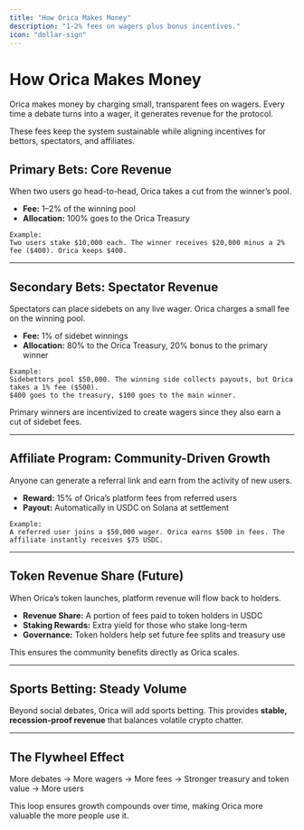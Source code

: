 ```yaml
---
title: "How Orica Makes Money"
description: "1-2% fees on wagers plus bonus incentives."
icon: "dollar-sign"
---
```


# How Orica Makes Money

Orica makes money by charging small, transparent fees on wagers. Every time a debate turns into a wager, it generates revenue for the protocol.  

<Note>
These fees keep the system sustainable while aligning incentives for bettors, spectators, and affiliates.
</Note>

## Primary Bets: Core Revenue  

When two users go head-to-head, Orica takes a cut from the winner’s pool.  

- **Fee:** 1–2% of the winning pool  
- **Allocation:** 100% goes to the Orica Treasury  

```mdx
Example:  
Two users stake $10,000 each. The winner receives $20,000 minus a 2% fee ($400). Orica keeps $400.
````

---

## Secondary Bets: Spectator Revenue

Spectators can place sidebets on any live wager. Orica charges a small fee on the winning pool.

* **Fee:** 1% of sidebet winnings
* **Allocation:** 80% to the Orica Treasury, 20% bonus to the primary winner

```mdx
Example:  
Sidebettors pool $50,000. The winning side collects payouts, but Orica takes a 1% fee ($500).  
$400 goes to the treasury, $100 goes to the main winner.
```

<Tip>
Primary winners are incentivized to create wagers since they also earn a cut of sidebet fees.
</Tip>

---

## Affiliate Program: Community-Driven Growth

Anyone can generate a referral link and earn from the activity of new users.

* **Reward:** 15% of Orica’s platform fees from referred users
* **Payout:** Automatically in USDC on Solana at settlement

```mdx
Example:  
A referred user joins a $50,000 wager. Orica earns $500 in fees. The affiliate instantly receives $75 USDC.
```

---

## Token Revenue Share (Future)

When Orica’s token launches, platform revenue will flow back to holders.

* **Revenue Share:** A portion of fees paid to token holders in USDC
* **Staking Rewards:** Extra yield for those who stake long-term
* **Governance:** Token holders help set future fee splits and treasury use

<Info>
This ensures the community benefits directly as Orica scales.
</Info>

---

## Sports Betting: Steady Volume

Beyond social debates, Orica will add sports betting.
This provides **stable, recession-proof revenue** that balances volatile crypto chatter.

---

## The Flywheel Effect

<Check>
More debates → More wagers → More fees → Stronger treasury and token value → More users
</Check>

This loop ensures growth compounds over time, making Orica more valuable the more people use it.
